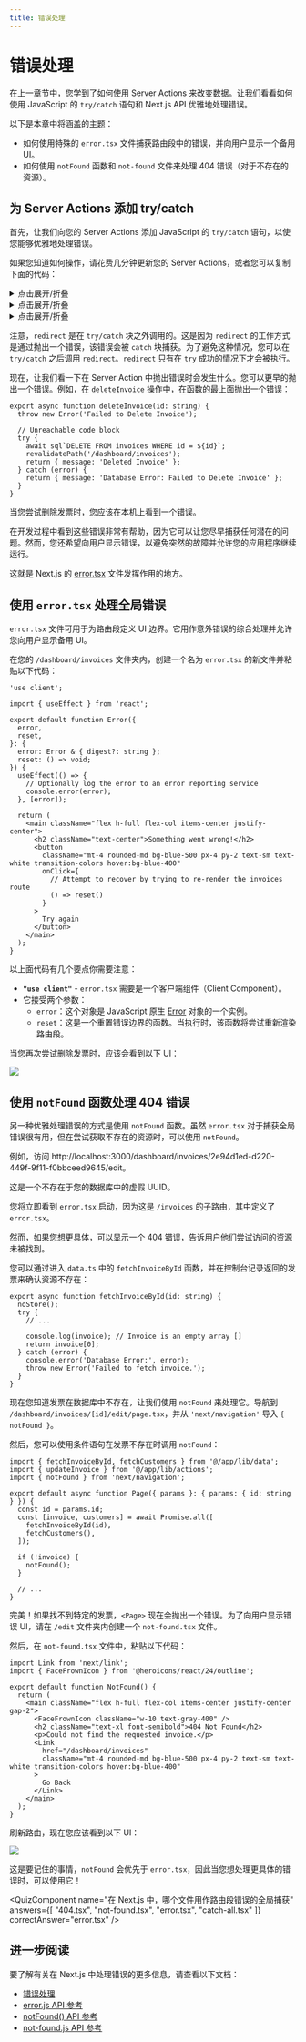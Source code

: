 ```yaml
---
title: 错误处理
---
```


# 错误处理

在上一章节中，您学到了如何使用 Server Actions 来改变数据。让我们看看如何使用 JavaScript 的 `try/catch` 语句和 Next.js API 优雅地处理错误。

以下是本章中将涵盖的主题：

* 如何使用特殊的 `error.tsx` 文件捕获路由段中的错误，并向用户显示一个备用 UI。
* 如何使用 `notFound` 函数和 `not-found` 文件来处理 404 错误（对于不存在的资源）。

## 为 Server Actions 添加 try/catch

首先，让我们向您的 Server Actions 添加 JavaScript 的 `try/catch` 语句，以使您能够优雅地处理错误。

如果您知道如何操作，请花费几分钟更新您的 Server Actions，或者您可以复制下面的代码：

<details>
  <summary>点击展开/折叠</summary>

  ```tsx showLineNumbers filename="/app/lib/actions.ts" copy
  export async function createInvoice(formData: FormData) {
    const { customerId, amount, status } = CreateInvoice.parse({
      customerId: formData.get('customerId'),
      amount: formData.get('amount'),
      status: formData.get('status'),
    });
  
    const amountInCents = amount * 100;
    const date = new Date().toISOString().split('T')[0];
  
    try {
      await sql`
        INSERT INTO invoices (customer_id, amount, status, date)
        VALUES (${customerId}, ${amountInCents}, ${status}, ${date})
      `;
    } catch (error) {
      return {
        message: 'Database Error: Failed to Create Invoice.',
      };
    }
  
    revalidatePath('/dashboard/invoices');
    redirect('/dashboard/invoices');
  }
  ```
</details>

<details>
  <summary>点击展开/折叠</summary>

  ```tsx showLineNumbers filename="/app/lib/actions.ts" copy
  export async function updateInvoice(id: string, formData: FormData) {
    const { customerId, amount, status } = UpdateInvoice.parse({
      customerId: formData.get('customerId'),
      amount: formData.get('amount'),
      status: formData.get('status'),
    });
  
    const amountInCents = amount * 100;
  
    try {
      await sql`
          UPDATE invoices
          SET customer_id = ${customerId}, amount = ${amountInCents}, status = ${status}
          WHERE id = ${id}
        `;
    } catch (error) {
      return { message: 'Database Error: Failed to Update Invoice.' };
    }
  
    revalidatePath('/dashboard/invoices');
    redirect('/dashboard/invoices');
  }
  ```
</details>

<details>
  <summary>点击展开/折叠</summary>

  ```tsx showLineNumbers filename="/app/lib/actions.ts" copy
  export async function deleteInvoice(id: string) {
    try {
      await sql`DELETE FROM invoices WHERE id = ${id}`;
      revalidatePath('/dashboard/invoices');
      return { message: 'Deleted Invoice.' };
    } catch (error) {
      return { message: 'Database Error: Failed to Delete Invoice.' };
    }
  }
  ```
</details>

注意，`redirect` 是在 `try/catch` 块之外调用的。这是因为 `redirect` 的工作方式是通过抛出一个错误，该错误会被 `catch` 块捕获。为了避免这种情况，您可以在 `try/catch` 之后调用 `redirect`。`redirect` 只有在 `try` 成功的情况下才会被执行。

现在，让我们看一下在 Server Action 中抛出错误时会发生什么。您可以更早的抛出一个错误。例如，在 `deleteInvoice` 操作中，在函数的最上面抛出一个错误：

```tsx showLineNumbers filename="/app/lib/actions.ts" {2} copy
export async function deleteInvoice(id: string) {
  throw new Error('Failed to Delete Invoice');
 
  // Unreachable code block
  try {
    await sql`DELETE FROM invoices WHERE id = ${id}`;
    revalidatePath('/dashboard/invoices');
    return { message: 'Deleted Invoice' };
  } catch (error) {
    return { message: 'Database Error: Failed to Delete Invoice' };
  }
}
```

当您尝试删除发票时，您应该在本机上看到一个错误。

在开发过程中看到这些错误非常有帮助，因为它可以让您尽早捕获任何潜在的问题。然而，您还希望向用户显示错误，以避免突然的故障并允许您的应用程序继续运行。

这就是 Next.js 的 [error.tsx](https://nextjs.org/docs/app/api-reference/file-conventions/error) 文件发挥作用的地方。

## 使用 `error.tsx` 处理全局错误

`error.tsx` 文件可用于为路由段定义 UI 边界。它用作意外错误的综合处理并允许您向用户显示备用 UI。

在您的 `/dashboard/invoices` 文件夹内，创建一个名为 `error.tsx` 的新文件并粘贴以下代码：

```tsx showLineNumbers filename="/dashboard/invoices/error.tsx" copy
'use client';
 
import { useEffect } from 'react';
 
export default function Error({
  error,
  reset,
}: {
  error: Error & { digest?: string };
  reset: () => void;
}) {
  useEffect(() => {
    // Optionally log the error to an error reporting service
    console.error(error);
  }, [error]);
 
  return (
    <main className="flex h-full flex-col items-center justify-center">
      <h2 className="text-center">Something went wrong!</h2>
      <button
        className="mt-4 rounded-md bg-blue-500 px-4 py-2 text-sm text-white transition-colors hover:bg-blue-400"
        onClick={
          // Attempt to recover by trying to re-render the invoices route
          () => reset()
        }
      >
        Try again
      </button>
    </main>
  );
}
```

以上面代码有几个要点你需要注意：
* **`"use client"`** - `error.tsx` 需要是一个客户端组件（Client Component）。
* 它接受两个参数：
  * `error`：这个对象是 JavaScript 原生 [Error](https://developer.mozilla.org/en-US/docs/Web/JavaScript/Reference/Global_Objects/Error) 对象的一个实例。
  * `reset`：这是一个重置错误边界的函数。当执行时，该函数将尝试重新渲染路由段。

当您再次尝试删除发票时，应该会看到以下 UI：

![](/imgs/chapter13-error-page.avif)

## 使用 `notFound` 函数处理 404 错误

另一种优雅处理错误的方式是使用 `notFound` 函数。虽然 `error.tsx` 对于捕获全局错误很有用，但在尝试获取不存在的资源时，可以使用 `notFound`。

例如，访问 http://localhost:3000/dashboard/invoices/2e94d1ed-d220-449f-9f11-f0bbceed9645/edit。

这是一个不存在于您的数据库中的虚假 UUID。

您将立即看到 `error.tsx` 启动，因为这是 `/invoices` 的子路由，其中定义了 `error.tsx`。

然而，如果您想更具体，可以显示一个 404 错误，告诉用户他们尝试访问的资源未被找到。

您可以通过进入 `data.ts` 中的 `fetchInvoiceById` 函数，并在控制台记录返回的发票来确认资源不存在：

```tsx showLineNumbers filename="/app/lib/data.ts" {6} copy
export async function fetchInvoiceById(id: string) {
  noStore();
  try {
    // ...
 
    console.log(invoice); // Invoice is an empty array []
    return invoice[0];
  } catch (error) {
    console.error('Database Error:', error);
    throw new Error('Failed to fetch invoice.');
  }
}
```

现在您知道发票在数据库中不存在，让我们使用 `notFound` 来处理它。导航到 `/dashboard/invoices/[id]/edit/page.tsx`，并从 `'next/navigation'` 导入 `{ notFound }`。

然后，您可以使用条件语句在发票不存在时调用 `notFound`：

```tsx showLineNumbers filename="/dashboard/invoices/[id]/edit/page.tsx" {3,12-14} copy
import { fetchInvoiceById, fetchCustomers } from '@/app/lib/data';
import { updateInvoice } from '@/app/lib/actions';
import { notFound } from 'next/navigation';
 
export default async function Page({ params }: { params: { id: string } }) {
  const id = params.id;
  const [invoice, customers] = await Promise.all([
    fetchInvoiceById(id),
    fetchCustomers(),
  ]);
 
  if (!invoice) {
    notFound();
  }
 
  // ...
}
```

完美！如果找不到特定的发票，`<Page>` 现在会抛出一个错误。为了向用户显示错误 UI，请在 `/edit` 文件夹内创建一个 `not-found.tsx` 文件。

然后，在 `not-found.tsx` 文件中，粘贴以下代码：

```tsx showLineNumbers filename="/dashboard/invoices/[id]/edit/not-found.tsx" copy
import Link from 'next/link';
import { FaceFrownIcon } from '@heroicons/react/24/outline';
 
export default function NotFound() {
  return (
    <main className="flex h-full flex-col items-center justify-center gap-2">
      <FaceFrownIcon className="w-10 text-gray-400" />
      <h2 className="text-xl font-semibold">404 Not Found</h2>
      <p>Could not find the requested invoice.</p>
      <Link
        href="/dashboard/invoices"
        className="mt-4 rounded-md bg-blue-500 px-4 py-2 text-sm text-white transition-colors hover:bg-blue-400"
      >
        Go Back
      </Link>
    </main>
  );
}
```

刷新路由，现在您应该看到以下 UI：

![](/imgs/chapter13-404-not-found-page.avif)

这是要记住的事情，`notFound` 会优先于 `error.tsx`，因此当您想处理更具体的错误时，可以使用它！

<QuizComponent
  name="在 Next.js 中，哪个文件用作路由段错误的全局捕获"
  answers={[
    "404.tsx",
    "not-found.tsx",
    "error.tsx",
    "catch-all.tsx"
    ]}
  correctAnswer="error.tsx"
/>

## 进一步阅读

要了解有关在 Next.js 中处理错误的更多信息，请查看以下文档：

* [错误处理](https://nextjs.org/docs/app/building-your-application/routing/error-handling)
* [error.js API 参考](https://nextjs.org/docs/app/api-reference/file-conventions/error)
* [notFound() API 参考](https://nextjs.org/docs/app/api-reference/functions/not-found)
* [not-found.js API 参考](https://nextjs.org/docs/app/api-reference/file-conventions/not-found)

<FollowMe />
